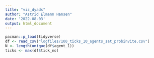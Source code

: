 ```yaml
---
title: "viz_dyads"
author: "Astrid Elmann Hansen"
date: '2022-08-03'
output: html_document
---
```


```r
pacman::p_load(tidyverse)
df <- read_csv("logfiles/100_ticks_10_agents_sat_probinvite.csv")
N <- length(unique(df$agent_1))
ticks <- max(df$tick_no)
```


